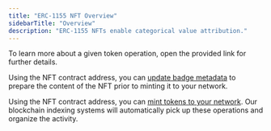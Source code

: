 ```yaml
---
title: "ERC-1155 NFT Overview"
sidebarTitle: "Overview"
description: "ERC-1155 NFTs enable categorical value attribution."
---
```


<Info>
  To learn more about a given token operation, open the provided link for
  further details.
</Info>

Using the NFT contract address, you can [update badge metadata](/api-reference/v1/erc1155/put/metadata) to prepare
the content of the NFT prior to minting it to your network.

Using the NFT contract address, you can [mint tokens to your network](/api-reference/v1/erc1155/post/mint).
Our blockchain indexing systems will automatically pick up these operations and organize the activity.
